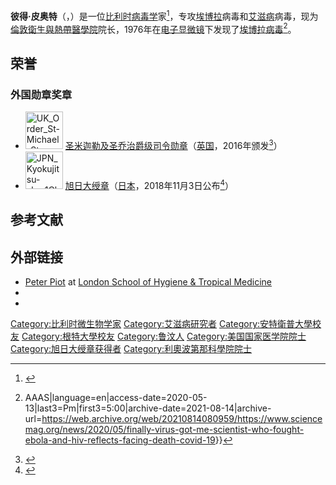 {{Infobox scientist
| name              = Peter Piot
| image             = Peter Piot.jpg
| image_size        = 250px
| caption           = 
| birth_date        = {{Birth date and age|1949|2|17|df=y}}
| birth_place       = [[弗拉芒大区|弗拉芒大区]][[鲁汶|鲁汶]]
| residence         = 
| citizenship       = 
| nationality       = [[比利时|比利时]]
| ethnicity         = 
| spouse            = [[Heidi_Larson|Heidi Larson]]
| field             = 
| work_institutions = [[倫敦衛生與熱帶醫學院|倫敦衛生與熱帶醫學院]]<br/>{{nowrap|[[安特卫普热带医学研究所|安特卫普热带医学研究所]]}}<br/>[[伦敦帝国学院|伦敦帝国学院]]
| alma_mater        = [[根特大学|根特大学]]<br/>[[安特衛普大學|安特衛普大學]]
| doctoral_advisor  = 
| doctoral_students = 
| known_for         = 
| author_abbrev_bot = 
| author_abbrev_zoo = 
| influences        = 
| influenced        = 
| prizes            = {{Plainlist|
* [[Calderone_Prize|Calderone Prize]] {{small|(2003)}}
* [[Vlerick_Award|Vlerick Award]] {{small|(2004)}}
* Flanders-America Award {{small|(2008)}}
* Prince Mahidol Award {{small|(2013)}}
* Prix International de l’INSERM {{small|(2015)}}
* [[John_Dirks_Canada_Gairdner_Global_Health_Award|John Dirks Canada Gairdner Global Health Award]] {{small|(2015)}}
* [[Manson_Medal|Manson Medal]] {{small|(2016)}}}}
| website          = {{URL|lshtm.ac.uk/aboutus/people/piot.peter}}
}}
'''彼得·皮奥特'''（{{lang|en|Peter Karel Piot}}，{{bd|1949年|2月17日|}}）是一位[[比利时|比利时]][[病毒学|病毒学]]家<ref name=2008-NIH-OralHistory-Part-1>{{cite web|last1=Harden|first1=Victoria A.|last2=Piot|first2=Peter|title=In Their Own Words... NIH Researchers Recall the Early Years of AIDS: Interview with Dr. Peter Piot|url=https://history.nih.gov/display/history/Dr+Peter+Piot+Interview+1+January+4+2008|website=National Institutes of Health|date=4 January 2008|access-date=2021-01-15|archive-date=2022-01-09|archive-url=https://web.archive.org/web/20220109110941/https://history.nih.gov/display/history/Dr+Peter+Piot+Interview+1+January+4+2008}}</ref>，专攻[[埃博拉出血热|埃博拉]]病毒和[[艾滋病|艾滋病]]病毒，现为[[倫敦衛生與熱帶醫學院|倫敦衛生與熱帶醫學院]]院长，1976年在[[电子显微镜|电子显微镜]]下发现了[[埃博拉病毒|埃博拉病毒]]<ref>{{Cite web|title='Finally, a virus got me.' Scientist who fought Ebola and HIV reflects on facing death from COVID-19|url=https://www.sciencemag.org/news/2020/05/finally-virus-got-me-scientist-who-fought-ebola-and-hiv-reflects-facing-death-covid-19|last=DraulansMay. 8|first=Dirk|last2=2020|date=2020-05-08|website=Science {{!}} AAAS|language=en|access-date=2020-05-13|last3=Pm|first3=5:00|archive-date=2021-08-14|archive-url=https://web.archive.org/web/20210814080959/https://www.sciencemag.org/news/2020/05/finally-virus-got-me-scientist-who-fought-ebola-and-hiv-reflects-facing-death-covid-19}}</ref>。

==荣誉==
===外国勋章奖章===
* [[File:UK_Order_St-Michael_St-George_ribbon.svg|60px]] [[圣米迦勒及圣乔治勋章|圣米迦勒及圣乔治爵级司令勋章]]（[[英国|英国]]，2016年颁发<ref>{{en}}{{cite web |url=https://www.gov.uk/government/publications/honorary-british-awards-to-foreign-nationals-2016 |title=Honorary British awards to foreign nationals - 2016 |publisher=Gov.uk |date=2016-09-12 |accessdate=2021-09-29 |archive-date=2017-02-25 |archive-url=https://web.archive.org/web/20170225125641/https://www.gov.uk/government/publications/honorary-british-awards-to-foreign-nationals-2016 |dead-url=no }}</ref>）
* [[File:JPN_Kyokujitsu-sho_1Class_BAR.svg|60px]] [[旭日大绶章|旭日大绶章]]（[[日本|日本]]，2018年11月3日公布<ref>{{ja}}{{cite web |url=https://www.mofa.go.jp/mofaj/files/000415622.pdf |title=平成30年秋の外国人叙勲受章者名簿 |publisher=[[内阁府|内阁府]] |date=2018-11-03 |accessdate=2021-09-29 |deadurl=no |archiveurl=https://web.archive.org/web/20210221011432/https://www.mofa.go.jp/mofaj/files/000415622.pdf |archivedate=2021-02-21 }}</ref>）

== 参考文献 ==
{{reflist}}

== 外部链接 ==
{{Commons category}}
* [https://www.lshtm.ac.uk/aboutus/people/piot.peter Peter Piot] {{Wayback|url=https://www.lshtm.ac.uk/aboutus/people/piot.peter |date=20220616002318 }} at [[London_School_of_Hygiene_&_Tropical_Medicine|London School of Hygiene & Tropical Medicine]]
* {{IMDb name|nm2412439|Peter Piot}}
* {{C-SPAN|Peter Piot}}

{{Authority control}}

{{DEFAULTSORT:Piot, Peter}}

[[Category:比利时微生物学家|Category:比利时微生物学家]]
[[Category:艾滋病研究者|Category:艾滋病研究者]]
[[Category:安特衛普大學校友|Category:安特衛普大學校友]]
[[Category:根特大學校友|Category:根特大學校友]]
[[Category:鲁汶人|Category:鲁汶人]]
[[Category:美国国家医学院院士|Category:美国国家医学院院士]]
[[Category:旭日大绶章获得者|Category:旭日大绶章获得者]]
[[Category:利奧波第那科學院院士|Category:利奧波第那科學院院士]]